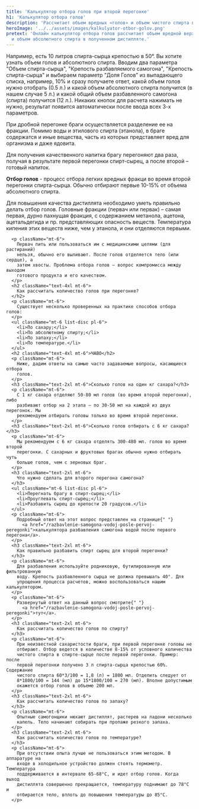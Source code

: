 ```yaml
---
title: 'Калькулятор отбора голов при второй перегонке'
h1: 'Калькулятор отбора голов'
description: 'Рассчитает объем вредных «голов» и объем чистого спирта в полученном дистилляте'
heroImage: '../../assets/images/kalkulyator-otbor-golov.png'
pretext: 'Онлайн калькулятор отбора голов рассчитает объем вредной верхней фракции
  и объем абсолютного спирта в полученном дистилляте.'
---
```


<p className='mt-6'>
	Например, есть 10 литров спирта-сырца крепостью в 50°. Вы хотите узнать объем голов и абсолютного
	спирта. Вводим два параметра "Объем спирта-сырца", "Крепость разбавляемого самогона", "Крепость
	спирта-сырца" и выбираем параметр "Доля Голов" из выпадающего списка, например, 10% и сразу
	получаете ответ, какой объем голов нужно отобрать (0.5 л.) и какой объем абсолютного спирта
	получится (в нашем случае 5 л.) и какой общий объем разбавленного самогона (спирта) получится (12
	л.). Никаких кнопок для расчета нажимать не нужно, результат появится автоматически после ввода
	всех 3-х параметров.
</p>
<p className='mt-6'>
	При дробной перегонке браги осуществляется разделение ее на фракции. Помимо воды и этилового
	спирта (этанола), в браге содержатся и иные вещества, часть из которых представляет вред для
	организма и даже ядовита.
</p>
<p className='mt-6'>
	Для получения качественного напитка брагу перегоняют два раза, получая в результате первой
	перегонки спирт-сырец, а после второй – готовый напиток.
</p>
<div className='border-2 rounded-lg my-6 p-6'>
	<b>Отбор голов</b> - процесс отбора легких вредных фракци во время второй перегонки спирта-сырца.
	Обычно отбирают первые 10-15% от объема абсолютного спирта.
</div>
<p className='mt-6'>
	Для повышения качества дистиллята необходимо уметь правильно делать отбор голов. Головные фракции
	(первач или первак) – самая первая, дурно пахнущая фракция, с содержанием метанола, ацетона,
	ацетальдегида и пр. представляющих опасность веществ. Температура кипения этих веществ ниже, чем у
	этанола, и они отделяются первыми.
</p>

      <p className="mt-6">
        Первач пить или пользоваться им с медицинскими целями (для растираний)
        нельзя, обычно его выливают. После голов отделяется тело (или сердце), а
        затем хвосты. Проблема отбора голов – вопрос компромисса между выходом
        готового продукта и его качеством.
      </p>
      <h2 className="text-4xl mt-6">
        Как рассчитать количество голов при перегонке?
      </h2>
      <p className="mt-6">
        Существует несколько проверенных на практике способов отбора голов:
      </p>
      <ul className="mt-6 list-disc pl-6">
        <li>По сахару;</li>
        <li>По абсолютному спирту;</li>
        <li>По запаху;</li>
        <li>По температуре.</li>
      </ul>
      <h2 className="text-4xl mt-6">ЧАВО</h2>
      <p className="mt-6">
        Ниже, дадим ответы на самые часто задаваемые вопросы, касающиеся отбора
        голов.
      </p>
      <h3 className="text-2xl mt-6">Сколько голов на один кг сахара?</h3>
      <p className="mt-6">
        С 1 кг сахара отделяют 50-80 мл голов (во время второй перегонки), либо
        разбивают отбор на 2 этапа – по 30-50 мл на каждой из двух перегонок. Мы
        рекомендуем отбирать головы только во время второй перегонки.
      </p>
      <h3 className="text-2xl mt-6">Сколько голов отбирать с 6 кг сахара?</h3>
      <p className="mt-6">
        Мы рекомендуем с 6 кг сахара отделять 300-480 мл. голов во время второй
        перегонки. С сахарных и фруктовых брагах обычно нужно отбирать чуть
        больше голов, чем с зерновых браг.
      </p>
      <h3 className="text-2xl mt-6">
        Что нужно сделать для второго перегона самогона?
      </h3>
      <ul className="mt-6 list-disc pl-6">
        <li>Перегнать брагу в спирт-сырец;</li>
        <li>Проуглевать спирт-сырец;</li>
        <li>Разбавить сырец до крепости 20 градусов.</li>
      </ul>
      <p className="mt-6">
        Подробный ответ на этот вопрос представлен на странице{" "}
          <a href="/razbavlenie-samogona-vodoj-posle-pervoj-peregonki">калькулятора разбавления самогона водой после первого перегона</a>.
      </p>
      <h3 className="text-2xl mt-6">
        Как правильно разбавить спирт сырец для второй перегонки?
      </h3>
      <p className="mt-6">
        Для разбавления используйте родниковую, бутилированную или фильтрованную
        воду. Крепость разбавленного сырца не должна превышать 40°. Для
        упрощения процесса расчетов, можно воспользоваться нашим калькулятором.
      </p>
      <p className="mt-6">
        Развернутый ответ на данный вопрос смотрите{" "}
          <a href="/razbavlenie-samogona-vodoj-posle-pervoj-peregonki">тут</a>.
      </p>
      <h3 className="text-2xl mt-6">
        Как рассчитать количество голов по спирту?
      </h3>
      <p className="mt-6">
        При неизвестной сахаристости браги, при первой перегонке головы не
        отбирают. Отбор ведется в количестве 8-15% от условного количества
        чистого спирта в спирте-сырце после первой перегонки. Пример: после
        первой перегонки получено 3 л спирта-сырца крепостью 60%. Содержание
        чистого спирта 60*3/100 = 1,8 (л) = 1800 мл. Отделить следует от
        8*1800/100 = 144 (мл) до 15*1800/100 = 270 (мл). Вполне допустимым
        окажется отбор голов в объеме 200 мл.
      </p>
      <h3 className="text-2xl mt-6">
        Как рассчитать количество голов по запаху?
      </h3>
      <p className="mt-6">
        Опытные самогонщики нюхают дистиллят, растерев на ладони несколько
        капель. Тело начинают собирать при пропаже резкого запаха.
      </p>
      <h3 className="text-2xl mt-6">
        Как рассчитать количество голов по температуре?
      </h3>
      <p className="mt-6">
        При отсутствии опыта лучше не пользоваться этим методом. В аппаратуре на
        входе в холодильное устройство должен стоять термометр. Температура
        поддерживается в интервале 65-68°С, и идет отбор голов. Когда выход
        дистиллята совершенно прекращается, температуру поднимают до 78°С и
        отбирается тело, вплоть до повышения температуры до 85°С.
      </p>
